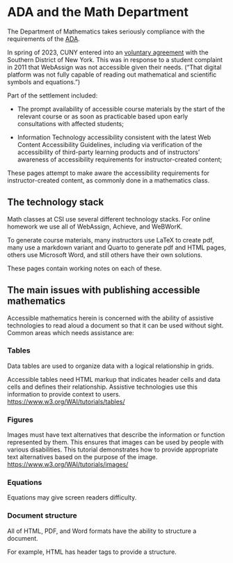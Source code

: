 # ADA and the Math Department

The Department of Mathematics takes seriously compliance with the requirements of the [ADA](https://www.ada.gov/).


In spring of 2023, CUNY entered into an [voluntary agreement](https://www.justice.gov/usao-sdny/pr/us-attorney-announces-agreement-city-university-new-york-remedy-exclusion-student) with the Southern District of New York. This was in response to a student complaint in 2011 that WebAssign was not accessible given their needs. ("That digital platform was not fully capable of reading out mathematical and scientific symbols and equations.")

Part of the settlement included:

* The prompt availability of accessible course materials by the start of the relevant course or as soon as practicable based upon early consultations with affected students;

* Information Technology accessibility consistent with the latest Web Content Accessibility Guidelines, including via verification of the accessibility of third-party learning products and of instructors’ awareness of accessibility requirements for instructor-created content;

These pages attempt to make aware the  accessibility requirements for instructor-created content, as commonly done in a mathematics class.

## The technology stack

Math classes at CSI use several different technology stacks. For online homework we use all of WebAssign, Achieve, and WeBWorK.

To generate course materials, many instructors use LaTeX to create pdf, many use a markdown variant and Quarto to generate pdf and HTML pages, others use Microsoft Word, and still others have their own solutions.

These pages contain working notes on each of these.


## The main issues with publishing accessible mathematics

Accessible mathematics herein is concerned with the ability of assistive technologies to read aloud a document so that it can be used without sight. Common areas which needs assistance are:

### Tables

Data tables are used to organize data with a logical relationship in grids.

Accessible tables need HTML markup that indicates header cells and data cells and defines their relationship. Assistive technologies use this information to provide context to users. [https://www.w3.org/WAI/tutorials/tables/](https://www.w3.org/WAI/tutorials/tables/)


### Figures

Images must have text alternatives that describe the information or function represented by them. This ensures that images can be used by people with various disabilities. This tutorial demonstrates how to provide appropriate text alternatives based on the purpose of the image. [https://www.w3.org/WAI/tutorials/images/](https://www.w3.org/WAI/tutorials/images/)

### Equations

Equations may give screen readers difficulty.

### Document structure

All of HTML, PDF, and Word formats have the ability to structure a document.

For example, HTML has header tags to provide a structure.
